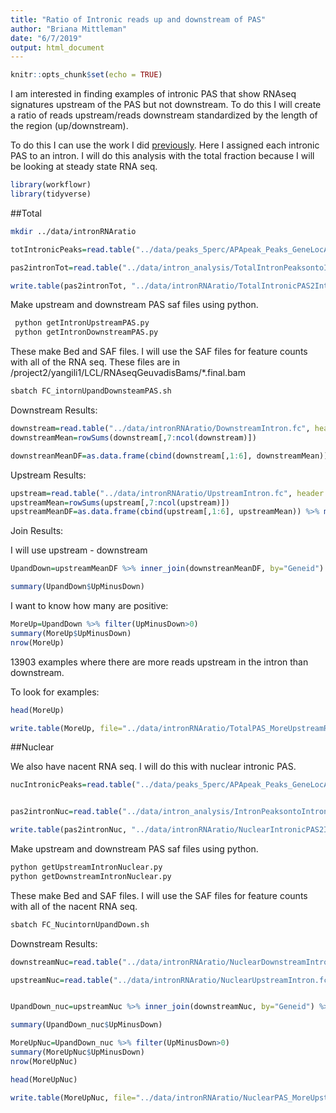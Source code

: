 ```yaml
---
title: "Ratio of Intronic reads up and downstream of PAS"
author: "Briana Mittleman"
date: "6/7/2019"
output: html_document
---
```


```r
knitr::opts_chunk$set(echo = TRUE)
```

I am interested in finding examples of intronic PAS that show RNAseq signatures upstream of the PAS but not downstream. To do this I will create a ratio of reads upstream/reads downstream standardized by the length of the region (up/downstream). 

To do this I can use the work I did [previously](nucintronicanalysis.html). Here I assigned each intronic PAS to an intron. I will do this analysis with the total fraction because I will be looking at steady state RNA seq. 


```r
library(workflowr)
library(tidyverse)
```

##Total 
```bash
mkdir ../data/intronRNAratio
```



```r

totIntronicPeaks=read.table("../data/peaks_5perc/APApeak_Peaks_GeneLocAnno.Total.5perc.fc", stringsAsFactors = F, header = F,col.names = c("chr", "start", "end", "gene", "loc", "strand", "peak", "avgUsage")) %>% filter(loc=="intron") 

pas2intronTot=read.table("../data/intron_analysis/TotalIntronPeaksontoIntrons.bed",col.names = c("intronCHR", "intronStart", "intronEnd", "gene", "score", "strand", "peakCHR", "peakStart", "peakEnd", "PeakID", "meanUsage", "peakStrand"))  %>% mutate(PASloc=ifelse(strand=="+", peakEnd, peakStart)) %>% dplyr::select(intronCHR,intronStart, intronEnd, gene, strand, PeakID, PASloc ,meanUsage)

write.table(pas2intronTot, "../data/intronRNAratio/TotalIntronicPAS2Intron.txt", quote = F, row.names = F, col.names = F, sep="\t")
```

Make upstream and downstream PAS saf files using python. 

```bash
 python getIntronUpstreamPAS.py
 python getIntronDownstreamPAS.py
```


These make Bed and SAF files. I will use the SAF files for feature counts with all of the RNA seq.  These files are in /project2/yangili1/LCL/RNAseqGeuvadisBams/*.final.bam

```bash
sbatch FC_intornUpandDownsteamPAS.sh
```

Downstream Results:

```r
downstream=read.table("../data/intronRNAratio/DownstreamIntron.fc", header = T,stringsAsFactors = F)
downstreamMean=rowSums(downstream[,7:ncol(downstream)])

downstreanMeanDF=as.data.frame(cbind(downstream[,1:6], downstreamMean)) %>% mutate(DownstreamMean_st=downstreamMean/Length) %>% select(Geneid,DownstreamMean_st )
```

Upstream Results: 

```r
upstream=read.table("../data/intronRNAratio/UpstreamIntron.fc", header = T,stringsAsFactors = F)
upstreamMean=rowSums(upstream[,7:ncol(upstream)])
upstreamMeanDF=as.data.frame(cbind(upstream[,1:6], upstreamMean)) %>% mutate(UpstreamMean_st=upstreamMean/Length) %>% select(Geneid,UpstreamMean_st )
```


Join Results:

I will use upstream - downstream
```r
UpandDown=upstreamMeanDF %>% inner_join(downstreanMeanDF, by="Geneid") %>% mutate(UpMinusDown=UpstreamMean_st-DownstreamMean_st) %>% arrange(desc(UpMinusDown)) %>% separate(Geneid, sep=":", into=c("PAS", "gene", "loc", "PASloc", "Usage"))

summary(UpandDown$UpMinusDown)
```


I want to know how many are positive:

```r
MoreUp=UpandDown %>% filter(UpMinusDown>0) 
summary(MoreUp$UpMinusDown)
nrow(MoreUp)
```
13903 examples where there are more reads upstream in the intron than downstream.  

To look for examples:

```r
head(MoreUp)
```
```r
write.table(MoreUp, file="../data/intronRNAratio/TotalPAS_MoreUpstreamRNAreads.txt", col.names = T, row.names = F, quote = F, sep="/t" )
```

##Nuclear  

We also have nacent RNA seq. I will do this with nuclear intronic PAS. 


```r
nucIntronicPeaks=read.table("../data/peaks_5perc/APApeak_Peaks_GeneLocAnno.Nuclear.5perc.fc", stringsAsFactors = F, header = F,col.names = c("chr", "start", "end", "gene", "loc", "strand", "peak", "avgUsage")) %>% filter(loc=="intron")


pas2intronNuc=read.table("../data/intron_analysis/IntronPeaksontoIntrons.bed",col.names = c("intronCHR", "intronStart", "intronEnd", "gene", "score", "strand", "peakCHR", "peakStart", "peakEnd", "PeakID", "meanUsage", "peakStrand"))  %>% mutate(PASloc=ifelse(strand=="+", peakEnd, peakStart)) %>% dplyr::select(intronCHR,intronStart, intronEnd, gene, strand, PeakID, PASloc ,meanUsage)

write.table(pas2intronNuc, "../data/intronRNAratio/NuclearIntronicPAS2Intron.txt", quote = F, row.names = F, col.names = F, sep="\t")
```


Make upstream and downstream PAS saf files using python. 

```bash
python getUpstreamIntronNuclear.py
python getDownstreamIntronNuclear.py
```

These make Bed and SAF files. I will use the SAF files for feature counts with all of the nacent RNA seq. 

```bash
sbatch FC_NucintornUpandDown.sh
```



Downstream Results:

```r
downstreamNuc=read.table("../data/intronRNAratio/NuclearDownstreamIntron.fc", col.names = c("Geneid","Chr","Start", "End", "Strand", "Length", "Downstream"), header = T,stringsAsFactors = F)%>% mutate(Downstream_st=Downstream/Length) %>% select(Geneid,Downstream_st )

upstreamNuc=read.table("../data/intronRNAratio/NuclearUpstreamIntron.fc", col.names = c("Geneid","Chr","Start", "End", "Strand", "Length", "Upstream"), header = T,stringsAsFactors = F)%>% mutate(Upstream_st=Upstream/Length) %>% select(Geneid,Upstream_st )


UpandDown_nuc=upstreamNuc %>% inner_join(downstreamNuc, by="Geneid") %>% mutate(UpMinusDown=Upstream_st-Downstream_st) %>% arrange(desc(UpMinusDown)) %>% separate(Geneid, sep=":", into=c("PAS", "gene", "loc", "PASloc", "Usage"))

summary(UpandDown_nuc$UpMinusDown)
```


```r
MoreUpNuc=UpandDown_nuc %>% filter(UpMinusDown>0) 
summary(MoreUpNuc$UpMinusDown)
nrow(MoreUpNuc)
```

```r
head(MoreUpNuc)
```


```r
write.table(MoreUpNuc, file="../data/intronRNAratio/NuclearPAS_MoreUpstreamNascentreads.txt", col.names = T, row.names = F, quote = F, sep="/t" )
```


